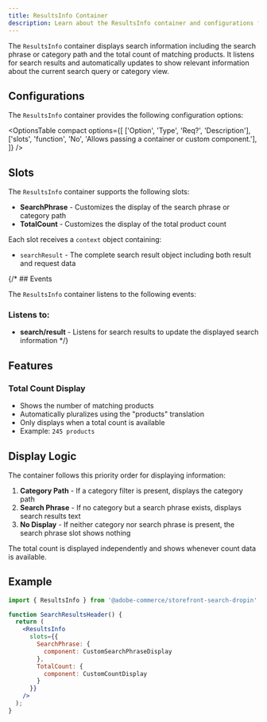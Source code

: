```yaml
---
title: ResultsInfo Container
description: Learn about the ResultsInfo container and configurations for the Product Discovery drop-in.
---
```



The `ResultsInfo` container displays search information including the search phrase or category path and the total count of matching products. It listens for search results and automatically updates to show relevant information about the current search query or category view.

## Configurations

The `ResultsInfo` container provides the following configuration options:

<OptionsTable
  compact
  options={[
    ['Option', 'Type', 'Req?', 'Description'],
    ['slots', 'function', 'No', 'Allows passing a container or custom component.'],
  ]}
/>

## Slots

The `ResultsInfo` container supports the following slots:

* **SearchPhrase** - Customizes the display of the search phrase or category path
* **TotalCount** - Customizes the display of the total product count

Each slot receives a `context` object containing:
- `searchResult` - The complete search result object including both result and request data

{/* ## Events

The `ResultsInfo` container listens to the following events:

### Listens to:
* **search/result** - Listens for search results to update the displayed search information */}

## Features

### Total Count Display
- Shows the number of matching products
- Automatically pluralizes using the "products" translation
- Only displays when a total count is available
- Example: `245 products`

## Display Logic

The container follows this priority order for displaying information:

1. **Category Path** - If a category filter is present, displays the category path
2. **Search Phrase** - If no category but a search phrase exists, displays search results text
3. **No Display** - If neither category nor search phrase is present, the search phrase slot shows nothing

The total count is displayed independently and shows whenever count data is available.

## Example

```jsx
import { ResultsInfo } from '@adobe-commerce/storefront-search-dropin';

function SearchResultsHeader() {
  return (
    <ResultsInfo
      slots={{
        SearchPhrase: {
          component: CustomSearchPhraseDisplay
        },
        TotalCount: {
          component: CustomCountDisplay
        }
      }}
    />
  );
}